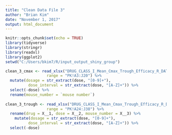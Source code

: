 ```yaml
---
title: "Clean Data File 3"
author: "Brian Kim"
date: "November 1, 2017"
output: html_document
---
```


```r
knitr::opts_chunk$set(echo = TRUE)
library(tidyverse)
library(stringr)
library(readxl)
library(ggplot2)
setwd("C:/Users/bkim7/R/input_output_shiny_group")
```

```r
clean_3_cmax <- read_xlsx("DRUG_CLASS_I_Mean_Cmax_Trough_Efficacy_R_DATA_ANALYSIS.xlsx",
                  range = "PK!A3:J20") %>%
  mutate(dosage = str_extract(dose, "[0-9]+"),
          dose_interval = str_extract(dose, "[A-Z]+")) %>%
  select(-dose) %>%
  rename(mouse_number = `mouse number`)
  
clean_3_trough <- read_xlsx("DRUG_CLASS_I_Mean_Cmax_Trough_Efficacy_R_DATA_ANALYSIS.xlsx",
                  range = "PK!A24:J38") %>%
  rename(drug = X__1, dose = X__2, mouse_number = X__3) %>%
    mutate(dosage = str_extract(dose, "[0-9]+"),
          dose_interval = str_extract(dose, "[A-Z]+")) %>%
  select(-dose)

```